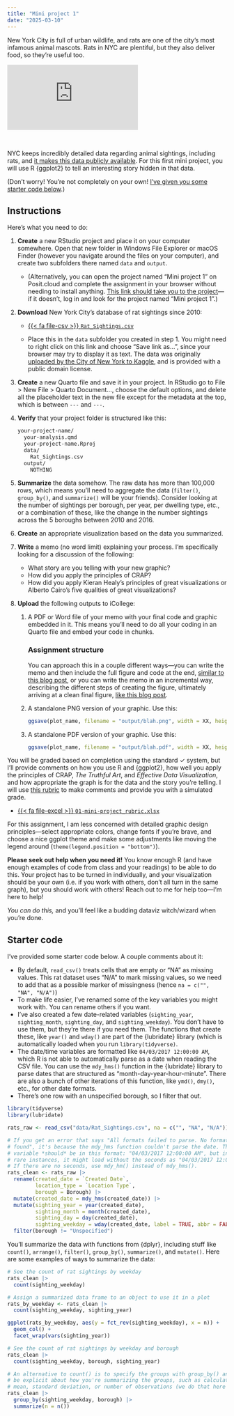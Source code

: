 ```yaml
---
title: "Mini project 1"
date: "2025-03-10"
---
```


New York City is full of urban wildlife, and rats are one of the city's most infamous animal mascots. Rats in NYC are plentiful, but they also deliver food, so they're useful too.

<div class="ratio ratio-16x9">
<iframe src="https://www.youtube.com/embed/PeJUqcbool4" allow="accelerometer; autoplay; encrypted-media; gyroscope; picture-in-picture" allowfullscreen="" frameborder="0"></iframe>
</div>

\ 

NYC keeps incredibly detailed data regarding animal sightings, including rats, and [it makes this data publicly available](https://www.kaggle.com/new-york-city/nyc-rat-sightings/data). For this first mini project, you will use R {ggplot2} to tell an interesting story hidden in that data. 

(Don't worry! You're not completely on your own! [I've given you some starter code below](#starter-code).)

## Instructions

Here's what you need to do:

1. **Create** a new RStudio project and place it on your computer somewhere. Open that new folder in Windows File Explorer or macOS Finder (however you navigate around the files on your computer), and create two subfolders there named `data` and `output`.

   - (Alternatively, you can open the project named "Mini project 1" on Posit.cloud and complete the assignment in your browser without needing to install anything. [This link should take you to the project](https://posit.cloud/spaces/540349/content/8557026)—if it doesn't, log in and look for the project named "Mini project 1".)

2. **Download** New York City's database of rat sightings since 2010:

   - <a href="https://raw.githubusercontent.com/andrewheiss/datavizf18.classes.andrewheiss.com/master/static/data/Rat_Sightings.csv" target="_blank" download>{{< fa file-csv >}} `Rat_Sightings.csv`</a> 

   - Place this in the `data` subfolder you created in step 1. You might need to right click on this link and choose "Save link as…", since your browser may try to display it as text. The data was originally [uploaded by the City of New York to Kaggle](https://www.kaggle.com/new-york-city/nyc-rat-sightings/data), and is provided with a public domain license.

3. **Create** a new Quarto file and save it in your project. In RStudio go to File > New File > Quarto Document…, choose the default options, and delete all the placeholder text in the new file except for the metadata at the top, which is between `---` and `---`. 

4. **Verify** that your project folder is structured like this:

   ```default
   your-project-name/
     your-analysis.qmd
     your-project-name.Rproj
     data/
       Rat_Sightings.csv
     output/
       NOTHING
   ```

5. **Summarize** the data somehow. The raw data has more than 100,000 rows, which means you'll need to aggregate the data (`filter()`, `group_by()`, and `summarize()` will be your friends). Consider looking at the number of sightings per borough, per year, per dwelling type, etc., or a combination of these, like the change in the number sightings across the 5 boroughs between 2010 and 2016. 

6. **Create** an appropriate visualization based on the data you summarized.

7. **Write** a memo (no word limit) explaining your process. I'm specifically looking for a discussion of the following:

   - What story are you telling with your new graphic?
   - How did you apply the principles of CRAP?
   - How did you apply Kieran Healy's principles of great visualizations or Alberto Cairo's five qualities of great visualizations?

8. **Upload** the following outputs to iCollege:

   1. A PDF or Word file of your memo with your final code and graphic embedded in it. This means you'll need to do all your coding in an Quarto file and embed your code in chunks.
   
      ::: {.callout-note}
      ### Assignment structure

      You can approach this in a couple different ways—you can write the memo and then include the full figure and code at the end, [similar to this blog post](https://rud.is/b/2017/09/18/mapping-fall-foliage-with-sf/), or you can write the memo in an incremental way, describing the different steps of creating the figure, ultimately arriving at a clean final figure, [like this blog post](https://fivethirtyeightdata.github.io/fivethirtyeightdata/articles/bechdel.html).
      :::
   
   2. A standalone PNG version of your graphic. Use this:
   
      ```r
      ggsave(plot_name, filename = "output/blah.png", width = XX, height = XX)
      ```
   
   3. A standalone PDF version of your graphic. Use this:
   
      ```r
      ggsave(plot_name, filename = "output/blah.pdf", width = XX, height = XX)
      ```

You will be graded based on completion using the standard ✓ system, but I'll provide comments on how you use R and {ggplot2}, how well you apply the principles of CRAP, *The Truthful Art*, and *Effective Data Visualization*, and how appropriate the graph is for the data and the story you're telling. I will use [this rubric](/files/projects/01-mini-project_rubric.xlsx) to make comments and provide you with a simulated grade.

- [{{< fa file-excel >}} `01-mini-project_rubric.xlsx`](/files/projects/01-mini-project_rubric.xlsx)

For this assignment, I am less concerned with detailed graphic design principles—select appropriate colors, change fonts if you're brave, and choose a nice ggplot theme and make some adjustments like moving the legend around (`theme(legend.position = "bottom")`).

**Please seek out help when you need it!** You know enough R (and have enough examples of code from class and your readings) to be able to do this. Your project has to be turned in individually, and your visualization should be your own (i.e. if you work with others, don't all turn in the same graph), but you should work with others! Reach out to me for help too—I'm here to help!

*You can do this,* and you'll feel like a budding dataviz witch/wizard when you're done.


## Starter code

I've provided some starter code below. A couple comments about it:

- By default, `read_csv()` treats cells that are empty or "NA" as missing values. This rat dataset uses "N/A" to mark missing values, so we need to add that as a possible marker of missingness (hence `na = c("", "NA", "N/A")`)
- To make life easier, I've renamed some of the key variables you might work with. You can rename others if you want.
- I've also created a few date-related variables (`sighting_year`, `sighting_month`, `sighting_day`, and `sighting_weekday`). You don't have to use them, but they're there if you need them. The functions that create these, like `year()` and `wday()` are part of the {lubridate} library (which is automatically loaded when you run `library(tidyverse)`.
- The date/time variables are formatted like `04/03/2017 12:00:00 AM`, which R is not able to automatically parse as a date when reading the CSV file. You can use the `mdy_hms()` function in the {lubridate} library to parse dates that are structured as "month-day-year-hour-minute". There are also a bunch of other iterations of this function, like `ymd()`, `dmy()`, etc., for other date formats.
- There's one row with an unspecified borough, so I filter that out.

```r
library(tidyverse)
library(lubridate)

rats_raw <- read_csv("data/Rat_Sightings.csv", na = c("", "NA", "N/A"))

# If you get an error that says "All formats failed to parse. No formats
# found", it's because the mdy_hms function couldn't parse the date. The date
# variable *should* be in this format: "04/03/2017 12:00:00 AM", but in some
# rare instances, it might load without the seconds as "04/03/2017 12:00 AM".
# If there are no seconds, use mdy_hm() instead of mdy_hms().
rats_clean <- rats_raw |>
  rename(created_date = `Created Date`,
         location_type = `Location Type`,
         borough = Borough) |>
  mutate(created_date = mdy_hms(created_date)) |>
  mutate(sighting_year = year(created_date),
         sighting_month = month(created_date),
         sighting_day = day(created_date),
         sighting_weekday = wday(created_date, label = TRUE, abbr = FALSE)) |>
  filter(borough != "Unspecified")
```

You'll summarize the data with functions from {dplyr}, including stuff like `count()`, `arrange()`, `filter()`, `group_by()`, `summarize()`, and `mutate()`. Here are some examples of ways to summarize the data:

```r
# See the count of rat sightings by weekday
rats_clean |>
  count(sighting_weekday)

# Assign a summarized data frame to an object to use it in a plot
rats_by_weekday <- rats_clean |>
  count(sighting_weekday, sighting_year)

ggplot(rats_by_weekday, aes(y = fct_rev(sighting_weekday), x = n)) + 
  geom_col() +
  facet_wrap(vars(sighting_year))

# See the count of rat sightings by weekday and borough
rats_clean |>
  count(sighting_weekday, borough, sighting_year)

# An alternative to count() is to specify the groups with group_by() and then
# be explicit about how you're summarizing the groups, such as calculating the
# mean, standard deviation, or number of observations (we do that here with `n()`).
rats_clean |>
  group_by(sighting_weekday, borough) |>
  summarize(n = n())
```
